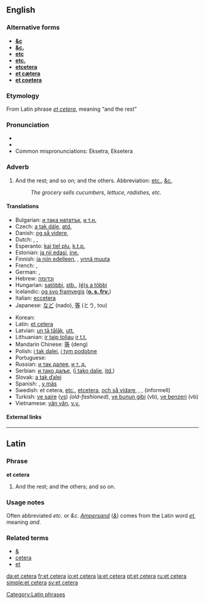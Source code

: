 ==English==

===Alternative forms===
*'''[[&c]]''' {{italbrac|archaic}}
*'''[[&c.]]''' {{italbrac|archaic}}
*'''[[etc]]'''
*'''[[etc.]]'''
*'''[[etcetera]]'''
*'''[[et cætera]]'''
*'''[[et coetera]]'''

===Etymology===
From Latin phrase ''[[#Latin|et cetera]]'', meaning “and the rest”

===Pronunciation===
*{{IPA|/ˌɛt ˈsɛtərə/}}
*{{audio|en-us-etc.ogg|Audio (US)}}
*Common mispronunciations: Eksetra, Eksetera

===Adverb===
{{en-adv|-}}

# And the rest; and so on; and the others. Abbreviation: [[etc.]], [[&c.]]
#: ''The grocery sells cucumbers, lettuce, radishes, etc.''

====Translations====
{{trans-top|and so on}}
*Bulgarian: [[и така нататък]], [[и т.н.]]
*Czech: [[a tak dále]], [[atd.]]
*Danish: [[og så videre]], {{t+|da|osv.}}
*Dutch: {{t+|nl|enzovoort}}, {{t+|nl|enz.}}, {{t+|nl|enzovoorts}}
*Esperanto: [[kaj tiel plu]], [[k.t.p.]]
*Estonian: [[ja nii edasi]], [[jne.]]
*Finnish: [[ja niin edelleen]], {{t+|fi|jne.}}, [[ynnä muuta]]
*French: {{t+|fr|et cétéra}}, {{t+|fr|etc.}}
*German: {{t+|de|und so weiter}}, {{t+|de|usw.}}
*Hebrew: [[וכדומה]]
*Hungarian: [[satöbbi]], [[stb.]], [[(é)s a többi]]
*Icelandic: [[og svo framvegis]] ('''[[o. s. frv.]]''')
*Italian: [[eccetera]]
*Japanese: [[など]] (nado), [[等]] (とう, tou)
{{trans-mid}}
*Korean: {{ko-inline|기타|gita}}
*Latin: [[et cetera]]
*Latvian: [[un tā tālāk]], [[utt.]]
*Lithuanian: [[ir taip toliau]] [[ir t.t.]]
*Mandarin Chinese: [[等]] (deng)
*Polish: {{t+|pl|itd.}} [[i tak dalej]], {{t+|pl|itp.}} [[i tym podobne]]
*Portuguese: {{t+|pt|et cetera}}
*Russian: [[и так далее]], [[и т. д.]]
*Serbian: [[и тако даље]], {{t+|sr|итд.}} ([[i tako dalje]], [[itd.]])
*Slovak: [[a tak ďalej]]
*Spanish: {{t+|es|etcétera}}, [[y más]]
*Swedish: et cetera, [[etc.]], [[etcetera]], [[och så vidare]], {{t+|sv|o.s.v.}}, {{t+|sv|osv.}}, {{t+|sv|osv}} (informell) 
*Turkish: [[ve saire]] ([[vs]]) ''(old-fashioned)'', [[ve bunun gibi]] (vb), [[ve benzeri]] (vb)
*Vietnamese: [[vân vân]], [[v.v.]]
{{trans-bottom}}

====External links====
{{pedialite}}

----

==Latin==

===Phrase===
'''et cetera'''

# And the rest; and the others; and so on.

===Usage notes===
Often abbreviated ''etc.'' or ''&c''. ''[[Ampersand]]'' (''[[&]]'') comes from the Latin word ''[[et#Latin|et]]'', meaning ''and''.

===Related terms===
*[[&]]
*[[cetera]]
*[[et]]

[[Category:Latin phrases]]

[[da:et cetera]]
[[fr:et cetera]]
[[io:et cetera]]
[[la:et cetera]]
[[pt:et cetera]]
[[ru:et cetera]]
[[simple:et cetera]]
[[sv:et cetera]]